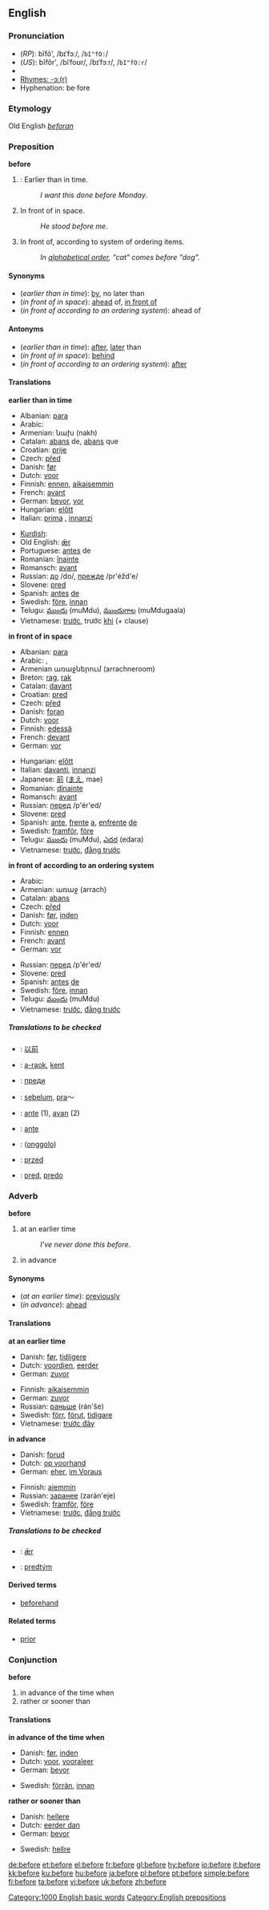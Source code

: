 ==English==

{{rank|these|two|us|90|before|see|over|know}}

===Pronunciation===
*(''RP''): bĭfô', /bɪˈfɔː/, /<tt>bI"fO:</tt>/
*(''US''): bĭfôr', /biˈfoʊr/, /bɪˈfɔːr/, /<tt>bI"fO:r</tt>/
*{{audio|en-us-before.ogg|Audio (US)}}
*[[rhymes:English:-ɔː(r)|Rhymes: -ɔː(r)]]
*Hyphenation: be&middot;fore

===Etymology===
Old English ''[[beforan]]''
===Preposition===
'''before'''

#{{time}}: Earlier than in time.
#:''I want this done before Monday''.
#In front of in space.
#:''He stood before me''.
#In front of, according to system of ordering items.
#:''In [[alphabetical order]], "cat" comes before "dog".''

====Synonyms====
*(''earlier than in time''): [[by]], no later than
*(''in front of in space''): [[ahead]] of, [[in front of]]
*(''in front of according to an ordering system''): ahead of

====Antonyms====
*(''earlier than in time''): [[after]], [[later]] than
*(''in front of in space''): [[behind]]
*(''in front of according to an ordering system''): [[after]]

====Translations====

'''earlier than in time'''
{{top}}
*Albanian: [[para]]
*Arabic: {{ARchar|[[قبل]]}}
*Armenian: նախ (nakh)
*Catalan: [[abans]] de, [[abans]] que
*Croatian: [[prije]]
*Czech: [[před]]
*Danish: [[før]]
*Dutch: [[voor]]
*Finnish: [[ennen]], [[aikaisemmin]]
*French: [[avant]]
*German: [[bevor]], [[vor]]
*Hungarian: [[előtt]]
*Italian: [[prima]] , [[innanzi]]
{{mid}}
*[[Kurdish]]: {{trad|ku|berî}}
*Old English: [[ær|ǣr]]
*Portuguese: [[antes]] de
*Romanian: [[înainte]]
*Romansch: [[avant]]
*Russian: [[до]] /do/, [[прежде]] /pr'éžd'e/
*Slovene: [[pred]]
*Spanish: [[antes]] [[de]]
*Swedish: [[före]], [[innan]]
*Telugu: [[ముందు]] (muMdu), [[ముందుగాల]] (muMdugaala)
*Vietnamese: [[trước]], trước [[khi]] (+ clause)
{{bottom}}

'''in front of in space'''
{{top}}
*Albanian: [[para]]
*Arabic: {{ARchar|[[قبل]]}}, {{ARchar|[[أمام]]}}
*Armenian առաջներում (arrachneroom)
*Breton: [[rag]], [[rak]]
*Catalan: [[davant]]
*Croatian: [[pred]]
*Czech: [[před]]
*Danish: [[foran]]
*Dutch: [[voor]]
*Finnish: [[edessä]]
*French: [[devant]]
*German: [[vor]]
{{mid}}
*Hungarian: [[előtt]]
*Italian: [[davanti]], [[innanzi]]
*Japanese: [[前]] ([[まえ]], mae)
*Romanian: [[dinainte]]
*Romansch: [[avant]]
*Russian: [[перед]] /p'ér'ed/
*Slovene: [[pred]]
*Spanish: [[ante]], [[frente]] [[a]], [[enfrente]] [[de]] 
*Swedish: [[framför]], [[före]]
*Telugu: [[ముందు]] (muMdu), [[ఎదర]] (edara)
*Vietnamese: [[trước]], [[đằng trước]]
{{bottom}}

'''in front of according to an ordering system'''
{{top}}
*Arabic: {{ARchar|[[قبل]]}}
*Armenian: առաջ (arrach)
*Catalan: [[abans]]
*Czech: [[před]]
*Danish: [[før]], [[inden]]
*Dutch: [[voor]]
*Finnish: [[ennen]]
*French: [[avant]]
*German: [[vor]]
{{mid}}
*Russian: [[перед]] /p'ér'ed/
*Slovene: [[pred]]
*Spanish: [[antes]] [[de]]
*Swedish: [[före]], [[innan]]
*Telugu: [[ముందు]] (muMdu)
*Vietnamese: [[trước]], [[đằng trước]]
{{bottom}}

=====Translations to be checked=====
<!--Remove this section once all of the translations below have been moved into the tables above.-->
{{checktrans}}

*{{ttbc|Chinese}}: [[以前]]
*{{ttbc|Breton}}: [[a-raok]], [[kent]]
*{{ttbc|Bulgarian}}: [[преди]]
*{{ttbc|Indonesian}}: [[belum|sebelum]], [[pra]]～
*{{ttbc|Ido}}: [[ante]] (1), [[avan]] (2) 
*{{ttbc|Interlingua}}: [[ante]]
*{{ttbc|Manchu}}: ([[onggolo]])
*{{ttbc|Polish}}: [[przed]]
*{{ttbc|Slovak}}: [[pred#Slovak|pred]], [[predo#Slovak|predo]]

===Adverb===
'''before'''

# at an earlier time
#:''I've never done this before''.
# in advance

====Synonyms====
*(''at an earlier time''): [[previously]]
*(''in advance''): [[ahead]]

====Translations====
'''at an earlier time'''
{{top}}
*Danish: [[før]], [[tidligere]]
*Dutch: [[voordien]], [[eerder]]
*German: [[zuvor]]
{{mid}}
*Finnish: [[aikaisemmin]]
*German: [[zuvor]]
*Russian: [[раньше]] (rán'še)
*Swedish: [[förr]], [[förut]], [[tidigare]]
*Vietnamese: [[trước đây]]
{{bottom}}

'''in advance'''
{{top}}
*Danish: [[forud]]
*Dutch: [[op voorhand]]
*German: [[eher]], [[im Voraus]]
{{mid}}
*Finnish: [[aiemmin]]
*Russian: [[заранее]] (zarán'eje)
*Swedish: [[framför]], [[före]]
*Vietnamese: [[trước]], [[đằng trước]]
{{bottom}}

=====Translations to be checked=====
{{checktrans}}
*{{ttbc|Old English}}: [[ær|ǣr]]
*{{ttbc|Slovak}}: [[predtým]]

====Derived terms====
*[[beforehand]]

====Related terms====
*[[prior]]

===Conjunction===
'''before'''
# in advance of the time when
# rather or sooner than

====Translations====
'''in advance of the time when'''
{{top}}
*Danish: [[før]], [[inden]]
*Dutch: [[voor]], [[vooraleer]]
*German: [[bevor]]
{{mid}}
*Swedish: [[förrän]], [[innan]]
{{bottom}}

'''rather or sooner than'''
{{top}}
*Danish: [[hellere]]
*Dutch: [[eerder dan]]
*German: [[bevor]]
{{mid}}
*Swedish: [[hellre]]
{{bottom}}

[[Category:1000 English basic words]]
[[Category:English prepositions]]

[[de:before]]
[[et:before]]
[[el:before]]
[[fr:before]]
[[gl:before]]
[[hy:before]]
[[io:before]]
[[it:before]]
[[kk:before]]
[[ku:before]]
[[hu:before]]
[[ja:before]]
[[pl:before]]
[[pt:before]]
[[simple:before]]
[[fi:before]]
[[ta:before]]
[[vi:before]]
[[uk:before]]
[[zh:before]]